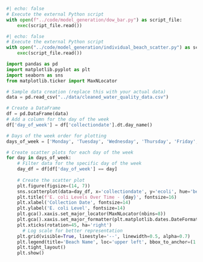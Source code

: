 

```python
#| echo: false
# Execute the external Python script
with open(f"../code/model_generation/dow_bar.py") as script_file:
    exec(script_file.read())
```


```python
#| echo: false
# Execute the external Python script
with open("../code/model_generation/individual_beach_scatter.py") as script_file:
    exec(script_file.read())
```

```python
import pandas as pd
import matplotlib.pyplot as plt
import seaborn as sns
from matplotlib.ticker import MaxNLocator

# Sample data creation (replace this with your actual data)
data = pd.read_csv("../data/cleaned_water_quality_data.csv")

# Create a DataFrame
df = pd.DataFrame(data)
# Add a column for the day of the week
df['day_of_week'] = df['collectiondate'].dt.day_name()

# Days of the week order for plotting
days_of_week = ['Monday', 'Tuesday', 'Wednesday', 'Thursday', 'Friday', 'Saturday', 'Sunday']

# Create scatter plots for each day of the week
for day in days_of_week:
    # Filter data for the specific day of the week
    day_df = df[df['day_of_week'] == day]
    
    # Create the scatter plot
    plt.figure(figsize=(14, 7))
    sns.scatterplot(data=day_df, x='collectiondate', y='ecoli', hue='beachname', palette='Set1', s=75, alpha=0.6)
    plt.title(f'E. coli Levels Over Time - {day}', fontsize=16)
    plt.xlabel('Collection Date', fontsize=14)
    plt.ylabel('E. coli Level', fontsize=14)
    plt.gca().xaxis.set_major_locator(MaxNLocator(nbins=8))
    plt.gca().xaxis.set_major_formatter(plt.matplotlib.dates.DateFormatter('%b %Y'))
    plt.xticks(rotation=45, ha='right')
      # Log scale for better representation
    plt.grid(visible=True, linestyle='--', linewidth=0.5, alpha=0.7)
    plt.legend(title='Beach Name', loc='upper left', bbox_to_anchor=(1.05, 1))
    plt.tight_layout()
    plt.show()


```